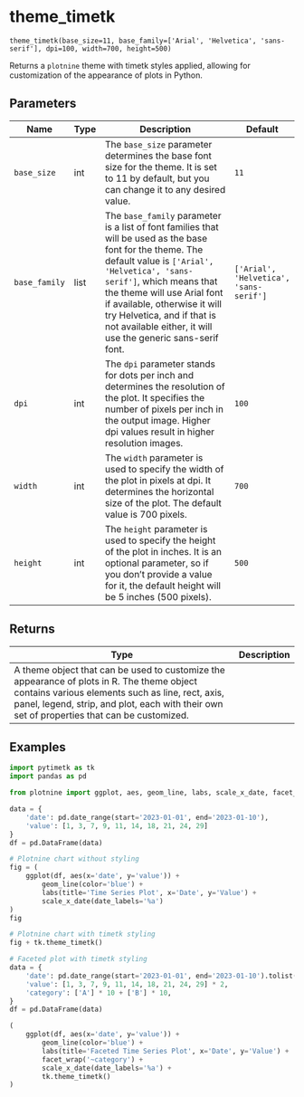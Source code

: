 # theme_timetk { #timetk.theme_timetk }

`theme_timetk(base_size=11, base_family=['Arial', 'Helvetica', 'sans-serif'], dpi=100, width=700, height=500)`

Returns a `plotnine` theme with timetk styles applied, allowing for customization of the appearance of plots in Python.

## Parameters

| Name          | Type   | Description                                                                                                                                                                                                                                                                                                                                       | Default                                |
|---------------|--------|---------------------------------------------------------------------------------------------------------------------------------------------------------------------------------------------------------------------------------------------------------------------------------------------------------------------------------------------------|----------------------------------------|
| `base_size`   | int    | The `base_size` parameter determines the base font size for the theme. It is set to 11 by default, but you can change it to any desired value.                                                                                                                                                                                                    | `11`                                   |
| `base_family` | list   | The `base_family` parameter is a list of font families that will be used as the base font for the theme. The default value is `['Arial', 'Helvetica', 'sans-serif']`, which means that the theme will use Arial font if available, otherwise it will try Helvetica, and if that is not available either, it will use the generic sans-serif font. | `['Arial', 'Helvetica', 'sans-serif']` |
| `dpi`         | int    | The `dpi` parameter stands for dots per inch and determines the resolution of the plot. It specifies the number of pixels per inch in the output image. Higher dpi values result in higher resolution images.                                                                                                                                     | `100`                                  |
| `width`       | int    | The `width` parameter is used to specify the width of the plot in pixels at dpi. It determines the horizontal size of the plot. The default value is 700 pixels.                                                                                                                                                                                  | `700`                                  |
| `height`      | int    | The `height` parameter is used to specify the height of the plot in inches. It is an optional parameter, so if you don't provide a value for it, the default height will be 5 inches (500 pixels).                                                                                                                                                | `500`                                  |

## Returns

| Type                                                                                                                                                                                                                                          | Description   |
|-----------------------------------------------------------------------------------------------------------------------------------------------------------------------------------------------------------------------------------------------|---------------|
| A theme object that can be used to customize the appearance of plots in R. The theme object contains various elements such as line, rect, axis, panel, legend, strip, and plot, each with their own set of properties that can be customized. |               |

## Examples

```python
import pytimetk as tk
import pandas as pd

from plotnine import ggplot, aes, geom_line, labs, scale_x_date, facet_wrap

data = {
    'date': pd.date_range(start='2023-01-01', end='2023-01-10'),
    'value': [1, 3, 7, 9, 11, 14, 18, 21, 24, 29]
}
df = pd.DataFrame(data)

# Plotnine chart without styling
fig = (
    ggplot(df, aes(x='date', y='value')) +
        geom_line(color='blue') +
        labs(title='Time Series Plot', x='Date', y='Value') +
        scale_x_date(date_labels='%a')
)
fig

```

```python
# Plotnine chart with timetk styling
fig + tk.theme_timetk()
```

```python
# Faceted plot with timetk styling
data = {
    'date': pd.date_range(start='2023-01-01', end='2023-01-10').tolist() * 2,
    'value': [1, 3, 7, 9, 11, 14, 18, 21, 24, 29] * 2,
    'category': ['A'] * 10 + ['B'] * 10,
}
df = pd.DataFrame(data)

(
    ggplot(df, aes(x='date', y='value')) +
        geom_line(color='blue') +
        labs(title='Faceted Time Series Plot', x='Date', y='Value') +
        facet_wrap('~category') +
        scale_x_date(date_labels='%a') +
        tk.theme_timetk()
)
```
